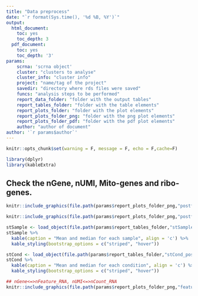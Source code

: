 ```yaml
---
title: "Data preprocess"
date: "`r format(Sys.time(), '%d %B, %Y')`"
output:
  html_document:
    toc: yes
    toc_depth: 3
  pdf_document:
    toc: yes
    toc_depth: '3'
params:
    scrna: 'scrna object'
    cluster: "clusters to analyse"
    cluster_info: "cluster info"
    project: "name/tag of the project"
    savedir: "directory where rds files were saved"
    funcs: "analysis steps to be performed"
    report_data_folder: "folder with the output tables"
    report_tables_folder: "folder with the table elements"
    report_plots_folder: "folder with the plot elements"
    report_plots_folder_png: "folder with the png plot elements"
    report_plots_folder_pdf: "folder with the pdf plot elements"
    author: "author of document"
author: '`r params$author`'
---
```

```r
knitr::opts_chunk$set(warning = F, message = F, echo = F,cache=F)
```

```r
library(dplyr)
library(kableExtra)
```

## Check the nGene, nUMI, Mito-genes and ribo-genes.

```r
knitr::include_graphics(file.path(params$report_plots_folder_png,"postfilter_vlnplot.png"))
```


```r
knitr::include_graphics(file.path(params$report_plots_folder_png,"postfilter_cellphase.png"))
```


```r
stSample <- load_object(file.path(params$report_tables_folder,"stSample_postfilter.RDS"))
stSample %>%
  kable(caption = "Mean and median for each sample", align = 'c') %>%
  kable_styling(bootstrap_options = c("striped", "hover"))

stCond <- load_object(file.path(params$report_tables_folder,"stCond_postfilter.RDS"))
stCond %>%
  kable(caption = "Mean and median for each condition", align = 'c') %>%
  kable_styling(bootstrap_options = c("striped", "hover"))
```

```r
## nGene<=>nFeature_RNA, nUMI<=>nCount_RNA
knitr::include_graphics(file.path(params$report_plots_folder_png,"featurescatter_ncountRNA.png"))
```

